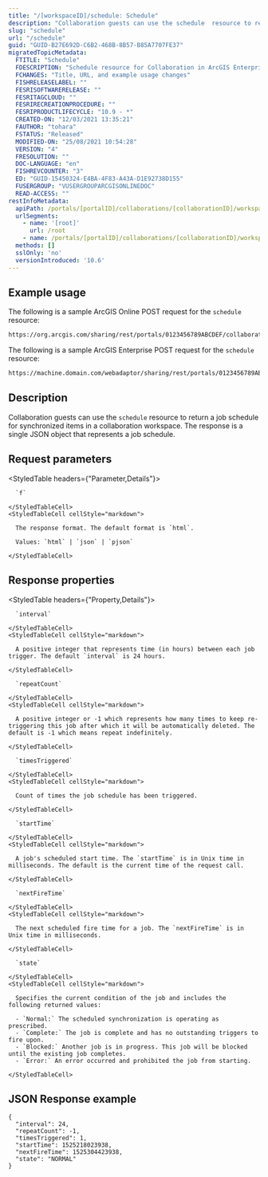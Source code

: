 ```yaml
---
title: "/[workspaceID]/schedule: Schedule"
description: "Collaboration guests can use the schedule  resource to return a job schedule for synchronized items in a collaboration workspace."
slug: "schedule"
url: "/schedule"
guid: "GUID-B27E692D-C6B2-468B-8B57-B85A7707FE37"
migratedTopicMetadata:
  FTITLE: "Schedule"
  FDESCRIPTION: "Schedule resource for Collaboration in ArcGIS Enterprise."
  FCHANGES: "Title, URL, and example usage changes"
  FISHRELEASELABEL: ""
  FESRISOFTWARERELEASE: ""
  FESRITAGCLOUD: ""
  FESRIRECREATIONPROCEDURE: ""
  FESRIPRODUCTLIFECYCLE: "10.9 - *"
  CREATED-ON: "12/03/2021 13:35:21"
  FAUTHOR: "tohara"
  FSTATUS: "Released"
  MODIFIED-ON: "25/08/2021 10:54:28"
  VERSION: "4"
  FRESOLUTION: ""
  DOC-LANGUAGE: "en"
  FISHREVCOUNTER: "3"
  ED: "GUID-15450324-E4BA-4F83-A43A-D1E92738D155"
  FUSERGROUP: "VUSERGROUPARCGISONLINEDOC"
  READ-ACCESS: ""
restInfoMetadata:
  apiPath: /portals/[portalID]/collaborations/[collaborationID]/workspaces/[workspaceID]/schedule
  urlSegments:
    - name: '[root]'
      url: /root
    - name: /portals/[portalID]/collaborations/[collaborationID]/workspaces/[workspaceID]/schedule
  methods: []
  sslOnly: 'no'
  versionIntroduced: '10.6'
---
```


## Example usage

The following is a sample ArcGIS Online POST request for the `schedule` resource:

```markdown
https://org.arcgis.com/sharing/rest/portals/0123456789ABCDEF/collaborations/3e9d1694351a4b5badef66c7599fced5/workspaces/c3c831f1274a4f228ecd87f1953c6f21/schedule?f=pjson
```

The following is a sample ArcGIS Enterprise POST request for the `schedule` resource:

```markdown
https://machine.domain.com/webadaptor/sharing/rest/portals/0123456789ABCDEF/collaborations/3e9d1694351a4b5badef66c7599fced5/workspaces/c3c831f1274a4f228ecd87f1953c6f21/schedule?f=pjson
```

## Description

Collaboration guests can use the `schedule` resource to return a job schedule for synchronized items in a collaboration workspace. The response is a single JSON object that represents a job schedule.


##  Request parameters

<StyledTable headers={"Parameter,Details"}>
  <StyledTableRow>
    <StyledTableCell cellStyle="markdown">

      `f` 

    </StyledTableCell>
    <StyledTableCell cellStyle="markdown">

      The response format. The default format is `html`.

      Values: `html` | `json` | `pjson`

    </StyledTableCell>
  </StyledTableRow>
</StyledTable>


## Response properties

<StyledTable headers={"Property,Details"}>
  <StyledTableRow>
    <StyledTableCell cellStyle="markdown">

      `interval` 

    </StyledTableCell>
    <StyledTableCell cellStyle="markdown">

      A positive integer that represents time (in hours) between each job trigger. The default `interval` is 24 hours.

    </StyledTableCell>
  </StyledTableRow>
  <StyledTableRow>
    <StyledTableCell cellStyle="markdown">

      `repeatCount` 

    </StyledTableCell>
    <StyledTableCell cellStyle="markdown">

      A positive integer or -1 which represents how many times to keep re-triggering this job after which it will be automatically deleted. The default is -1 which means repeat indefinitely.

    </StyledTableCell>
  </StyledTableRow>
  <StyledTableRow>
    <StyledTableCell cellStyle="markdown">

      `timesTriggered` 

    </StyledTableCell>
    <StyledTableCell cellStyle="markdown">

      Count of times the job schedule has been triggered.

    </StyledTableCell>
  </StyledTableRow>
  <StyledTableRow>
    <StyledTableCell cellStyle="markdown">

      `startTime` 

    </StyledTableCell>
    <StyledTableCell cellStyle="markdown">

      A job's scheduled start time. The `startTime` is in Unix time in milliseconds. The default is the current time of the request call.

    </StyledTableCell>
  </StyledTableRow>
  <StyledTableRow>
    <StyledTableCell cellStyle="markdown">

      `nextFireTime` 

    </StyledTableCell>
    <StyledTableCell cellStyle="markdown">

      The next scheduled fire time for a job. The `nextFireTime` is in Unix time in milliseconds.

    </StyledTableCell>
  </StyledTableRow>
  <StyledTableRow>
    <StyledTableCell cellStyle="markdown">

      `state` 

    </StyledTableCell>
    <StyledTableCell cellStyle="markdown">

      Specifies the current condition of the job and includes the following returned values:

      - `Normal:` The scheduled synchronization is operating as prescribed.
      - `Complete:` The job is complete and has no outstanding triggers to fire upon.
      - `Blocked:` Another job is in progress. This job will be blocked until the existing job completes.
      - `Error:` An error occurred and prohibited the job from starting.

    </StyledTableCell>
  </StyledTableRow>
</StyledTable>


## JSON Response example

```other
{
  "interval": 24,
  "repeatCount": -1,
  "timesTriggered": 1,
  "startTime": 1525218023938,
  "nextFireTime": 1525304423938,
  "state": "NORMAL"
}
```